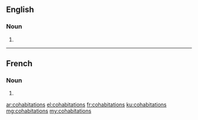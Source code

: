 ==English==

===Noun===
{{head|en|plural}}

# {{plural of|cohabitation|lang=en}}

----

==French==

===Noun===
{{head|fr|plural}}

# {{plural of|cohabitation|lang=fr}}

[[ar:cohabitations]]
[[el:cohabitations]]
[[fr:cohabitations]]
[[ku:cohabitations]]
[[mg:cohabitations]]
[[my:cohabitations]]